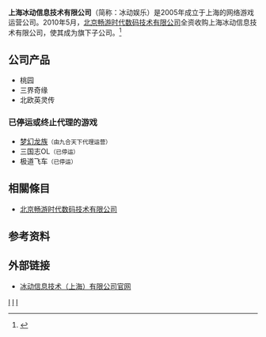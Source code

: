 {{Infobox company
| name                = 上海冰动信息技术有限公司
| name_en             =  ICE Information Technology (Shanghai) Co., Ltd.
| logo                = [[File:ICE_Shanghai_Logo.jpg|File:ICE_Shanghai_Logo.jpg]]
| caption             = 冰动娱乐标志
| type                = 子公司
| predecessor         = 
| successor           = 
| foundation          = {{Start date|2005||}}
| defunct             = <!-- {{End date|YYYY|MM|DD}} -->
| location            = {{CHN}}[[上海市|上海市]][[杨浦区|杨浦区]]淞沪路290号<br />创智天地10号楼3楼
| locations           = 
| area_served         = [[中国大陆|中国大陆]]
| founder             = 
| chairman            = 
| president           = 
| MD                  = 
| GM                  = 
| CEO                 = 
| COO                 = 
| CFO                 = 
| CMO                 = 
| key_people          = 
| industry            = 网络游戏
| products            = [[梦幻龙族|梦幻龙族]]、桃源Online
| services            = 
| revenue             = 
| operating_income    = 
| net_income          = 
| aum                 = <!-- Only used with financial services companies -->
| assets              = 
| equity              = 
| owner               = 
| num_employees       = 
| parent              = [[北京畅游时代数码技术有限公司|北京畅游时代数码技术有限公司]]
| divisions           = 
| subsid              = 
| homepage            = {{URL|www.playcool.com/}}
| zip_code            = 
| telephone_no        = +86.21.51781780
| slogan              = 
| capital             = 
| market_value        = 
| P/E ratio           = 
| earnings per share  = 
| Net asset value     = 
| accounting_period   = 
| major_shareholder   = 
| footnotes           = 
}}

'''上海冰动信息技术有限公司'''（简称：冰动娱乐）是2005年成立于上海的网络游戏运营公司。2010年5月，[[北京畅游时代数码技术有限公司|北京畅游时代数码技术有限公司]]全资收购上海冰动信息技术有限公司，使其成为旗下子公司。<ref>{{cite web|author=腾讯游戏|title=解读畅游Q2财报 收购冰动充实产品线|url=http://games.qq.com/a/20100804/000063.htm|publisher=腾讯网|accessdate=2013-06-06|archive-date=2019-11-12|archive-url=https://web.archive.org/web/20191112141023/https://games.qq.com/a/20100804/000063.htm|dead-url=yes}}</ref>

== 公司产品 ==
{{For2|运营方为搜狐畅游的游戏|[[北京畅游时代数码技术有限公司|北京畅游时代数码技术有限公司]]}}
{{div col|cols=3}}
* 桃园
* 三界奇缘
* 北欧英灵传
{{div col end}}

=== 已停运或终止代理的游戏 ===
{{div col|cols=3}}
* [[梦幻龙族|梦幻龙族]]<small>（由九合天下代理运营）</small>
* 三国志OL<small>（已停运）</small>
* 极道飞车<small>（已停运）</small>
{{div col end}}

== 相關條目 ==
* [[北京畅游时代数码技术有限公司|北京畅游时代数码技术有限公司]]

== 参考资料 ==
{{Reflist}}

== 外部链接 ==
* [http://www.playcool.com/ 冰动信息技术（上海）有限公司官网]{{Wayback|url=http://www.playcool.com/ |date=20130620135002 }}{{zh-cn}}

{{資訊科技公司小作品}}

[[Category:搜狐暢遊|I]]
[[Category:中國民營企業|I]]
[[Category:上海公司|I]]